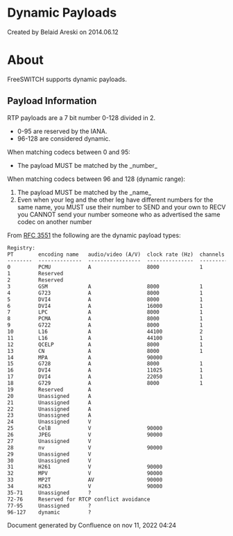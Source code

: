 
# Dynamic Payloads 

 Created by  Belaid Areski on 2014.06.12

# About

FreeSWITCH supports dynamic payloads.

## Payload Information

RTP payloads are a 7 bit number 0-128 divided in 2.

* 0-95 are reserved by the IANA.
* 96-128 are considered dynamic.

When matching codecs between 0 and 95:

* The payload MUST be matched by the \_number\_

When matching codecs between 96 and 128 (dynamic range):

1. The payload MUST be matched by the \_name\_
2. Even when your leg and the other leg have different numbers for the same name, you MUST use their number to SEND and your own to RECV you CANNOT send your number someone who as advertised the same codec on another number

From [RFC 3551](https://tools.ietf.org/html/rfc3551) the following are the dynamic payload types:

```xml
Registry:
PT        encoding name   audio/video (A/V)  clock rate (Hz)  channels (audio)  Reference
--------  --------------  -----------------  ---------------  ----------------  ---------
0         PCMU            A                  8000             1                 [RFC3551]
1         Reserved	  
2         Reserved
3         GSM             A                  8000             1                 [RFC3551]
4         G723            A                  8000             1                 [Kumar][RFC3551]
5         DVI4            A                  8000             1                 [RFC3551]
6         DVI4            A                  16000            1                 [RFC3551]
7         LPC             A                  8000             1                 [RFC3551]
8         PCMA            A                  8000             1                 [RFC3551]
9         G722            A                  8000             1                 [RFC3551]
10        L16             A                  44100            2                 [RFC3551]
11        L16             A                  44100            1                 [RFC3551]
12        QCELP           A                  8000             1                 [RFC3551]
13        CN              A                  8000             1                 [RFC3389]
14        MPA             A                  90000                              [RFC3551][RFC2250]
15        G728            A                  8000             1                 [RFC3551]
16        DVI4            A                  11025            1                 [DiPol]
17        DVI4            A                  22050            1                 [DiPol]
18        G729            A                  8000             1                 [RFC3551]
19        Reserved        A
20        Unassigned      A
21        Unassigned      A
22        Unassigned      A
23        Unassigned      A
24        Unassigned      V
25        CelB            V                  90000                              [RFC2029]
26        JPEG            V                  90000                              [RFC2435]
27        Unassigned      V
28        nv              V                  90000                              [RFC3551]
29        Unassigned      V
30        Unassigned      V
31        H261            V                  90000                              [RFC4587]
32        MPV             V                  90000                              [RFC2250]
33        MP2T            AV                 90000                              [RFC2250]
34        H263            V                  90000                              [Zhu]
35-71     Unassigned      ?
72-76     Reserved for RTCP conflict avoidance                                  [RFC3551]
77-95     Unassigned      ?
96-127    dynamic         ?                                                     [RFC3551] 
```

  
Document generated by Confluence on nov 11, 2022 04:24
